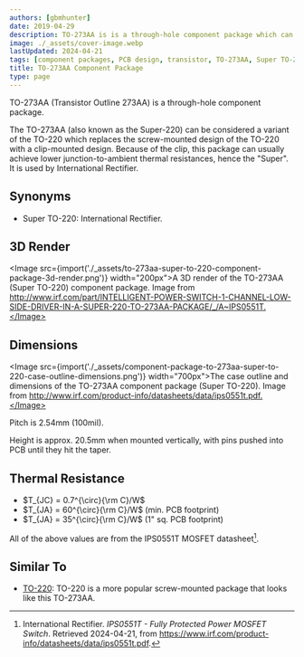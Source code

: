```yaml
---
authors: [gbmhunter]
date: 2019-04-29
description: TO-273AA is is a through-hole component package which can be considered an upgrade of the TO-220 with a clip-mounted design.
image: ./_assets/cover-image.webp
lastUpdated: 2024-04-21
tags: [component packages, PCB design, transistor, TO-273AA, Super TO-220, TO-220, JEDEC]
title: TO-273AA Component Package
type: page
---
```


TO-273AA (Transistor Outline 273AA) is a through-hole component package.

The TO-273AA (also known as the Super-220) can be considered a variant of the TO-220 which replaces the screw-mounted design of the TO-220 with a clip-mounted design. Because of the clip, this package can usually achieve lower junction-to-ambient thermal resistances, hence the "Super". It is used by International Rectifier.

## Synonyms

* Super TO-220: International Rectifier.

## 3D Render

<Image src={import('./_assets/to-273aa-super-to-220-component-package-3d-render.png')} width="200px">A 3D render of the TO-273AA (Super TO-220) component package. Image from http://www.irf.com/part/INTELLIGENT-POWER-SWITCH-1-CHANNEL-LOW-SIDE-DRIVER-IN-A-SUPER-220-TO-273AA-PACKAGE/_/A~IPS0551T.</Image>

## Dimensions

<Image src={import('./_assets/component-package-to-273aa-super-to-220-case-outline-dimensions.png')} width="700px">The case outline and dimensions of the TO-273AA component package (Super TO-220). Image from http://www.irf.com/product-info/datasheets/data/ips0551t.pdf.</Image>

Pitch is 2.54mm (100mil).

Height is approx. 20.5mm when mounted vertically, with pins pushed into PCB until they hit the taper.

## Thermal Resistance

* $T_{JC} = 0.7^{\circ}{\rm C}/W$
* $T_{JA} = 60^{\circ}{\rm C}/W$ (min. PCB footprint)
* $T_{JA} = 35^{\circ}{\rm C}/W$ (1" sq. PCB footprint)

All of the above values are from the IPS0551T MOSFET datasheet[^ir-ips0551t-mosfet-ds].

## Similar To

* [TO-220](/pcb-design/component-packages/to-220-component-package/): TO-220 is a more popular screw-mounted package that looks like this TO-273AA. 

[^ir-ips0551t-mosfet-ds]: International Rectifier. _IPS0551T - Fully Protected Power MOSFET Switch_. Retrieved 2024-04-21, from https://www.irf.com/product-info/datasheets/data/ips0551t.pdf.
